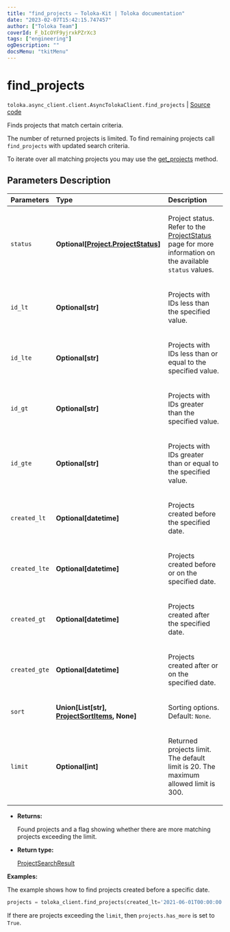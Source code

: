 ```yaml
---
title: "find_projects — Toloka-Kit | Toloka documentation"
date: "2023-02-07T15:42:15.747457"
author: ["Toloka Team"]
coverId: F_bIcOYF9yjrxkPZrXc3
tags: ["engineering"]
ogDescription: ""
docsMenu: "tkitMenu"
---
```


# find_projects
`toloka.async_client.client.AsyncTolokaClient.find_projects` | [Source code](https://github.com/Toloka/toloka-kit/blob/v1.1.3/src/client/__init__.py#L0)

Finds projects that match certain criteria.

The number of returned projects is limited. To find remaining projects call `find_projects` with updated search criteria.

To iterate over all matching projects you may use the [get_projects](/docs-new/toloka-kit/reference/toloka.client.TolokaClient.get_projects) method.

## Parameters Description

| Parameters | Type | Description |
| :----------| :----| :-----------|
`status`|**Optional\[[Project.ProjectStatus](/docs-new/toloka-kit/reference/toloka.client.project.Project.ProjectStatus)\]**|<p>Project status. Refer to the [ProjectStatus](/docs-new/toloka-kit/reference/toloka.client.project.Project.ProjectStatus) page for more information on the available `status` values.</p>
`id_lt`|**Optional\[str\]**|<p>Projects with IDs less than the specified value.</p>
`id_lte`|**Optional\[str\]**|<p>Projects with IDs less than or equal to the specified value.</p>
`id_gt`|**Optional\[str\]**|<p>Projects with IDs greater than the specified value.</p>
`id_gte`|**Optional\[str\]**|<p>Projects with IDs greater than or equal to the specified value.</p>
`created_lt`|**Optional\[datetime\]**|<p>Projects created before the specified date.</p>
`created_lte`|**Optional\[datetime\]**|<p>Projects created before or on the specified date.</p>
`created_gt`|**Optional\[datetime\]**|<p>Projects created after the specified date.</p>
`created_gte`|**Optional\[datetime\]**|<p>Projects created after or on the specified date.</p>
`sort`|**Union\[List\[str\], [ProjectSortItems](/docs-new/toloka-kit/reference/toloka.client.search_requests.ProjectSortItems), None\]**|<p>Sorting options. Default: `None`.</p>
`limit`|**Optional\[int\]**|<p>Returned projects limit. The default limit is 20. The maximum allowed limit is 300.</p>

* **Returns:**

  Found projects and a flag showing whether there are more matching projects exceeding the limit.

* **Return type:**

  [ProjectSearchResult](/docs-new/toloka-kit/reference/toloka.client.search_results.ProjectSearchResult)

**Examples:**

The example shows how to find projects created before a specific date.

```python
projects = toloka_client.find_projects(created_lt='2021-06-01T00:00:00')
```

If there are projects exceeding the `limit`, then `projects.has_more` is set to `True`.

